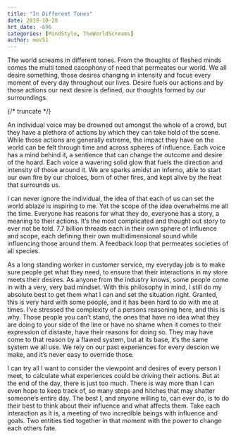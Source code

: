 ```yaml
---
title: "In Different Tones"
date: 2019-10-28
hrt_date: -696
categories: [MindStyle, TheWorldScreams]
author: mov51
---
```


The world screams in different tones. From the thoughts of fleshed minds comes the multi toned cacophony of need that permeates our world. We all desire something, those desires changing in intensity and focus every moment of every day throughout our lives. Desire fuels our actions and by those actions our next desire is defined, our thoughts formed by our surroundings.

{/* truncate */}

An individual voice may be drowned out amongst the whole of a crowd, but they have a plethora of actions by which they can take hold of the scene. While those actions are generally extreme, the impact they have on the world can be felt through time and across spheres of influence. Each voice has a mind behind it, a sentience that can change the outcome and desire of the hoard. Each voice a wavering solid glow that fuels the direction and intensity of those around it. We are sparks amidst an inferno, able to start our own fire by our choices, born of other fires, and kept alive by the heat that surrounds us.

I can never ignore the individual, the idea of that each of us can set the world ablaze is inspiring to me. Yet the scope of the idea overwhelms me all the time. Everyone has reasons for what they do, everyone has a story, a meaning to their actions. It’s the most complicated and thought out story to ever not be told. 7.7 billion threads each in their own sphere of influence and scope, each defining their own multidimensional sound while influencing those around them. A feedback loop that permeates societies of all species.

As a long standing worker in customer service, my everyday job is to make sure people get what they need, to ensure that their interactions in my store meets their desires. As anyone from the industry knows, some people come in with a very, very bad mindset. With this philosophy in mind, I still do my absolute best to get them what I can and set the situation right. Granted, this is very hard with some people, and it has been hard to do with me at times. I’ve stressed the complexity of a persons reasoning here, and this is why. Those people you can’t stand, the ones that have no idea what they are doing to your side of the line or have no shame when it comes to their expression of distaste, have their reasons for doing so. They may have come to that reason by a flawed system, but at its base, it’s the same system we all use. We rely on our past experiences for every descion we make, and it’s never easy to override those.

I can try all I want to consider the viewpoint and desires of every person I meet, to calculate what experiences could be driving their actions. But at the end of the day, there is just too much. There is way more than I can even hope to keep track of, so many steps and hitches that may shatter someone’s entire day. The best I, and anyone willing to, can ever do, is to do their best to think about their influence and what affects them. Take each interaction as it is, a meeting of two incredible beings with influence and goals. Two entities tied together in that moment with the power to change each others fate.
